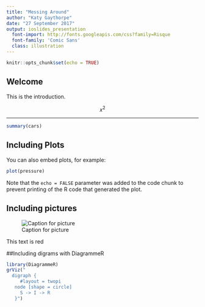```yaml
---
title: "Messing Around"
author: "Katy Gaythorpe"
date: "27 September 2017"
output: ioslides_presentation
  font-import: http://fonts.googleapis.com/css?family=Risque
  font-family: 'Comic Sans'
  class: illustration
---
```


```r
knitr::opts_chunk$set(echo = TRUE)
```

## Welcome

This is the introduction.

$$
x^2
$$

---
```r
summary(cars)
```

## Including Plots

You can also embed plots, for example:

```r
plot(pressure)
```

Note that the `echo = FALSE` parameter was added to the code chunk to prevent printing of the R code that generated the plot.


## Including pictures
![Caption for picture](~/ImperialRCourse/Picture1.png)

<div class="red2">
This text is red
</div>
 
##Including digrams with DiagrammeR
```r
library(DiagrammeR)
grViz("
  digraph {
     #layout = twopi
   node [shape = circle]
     S -> I -> R
   }")
```